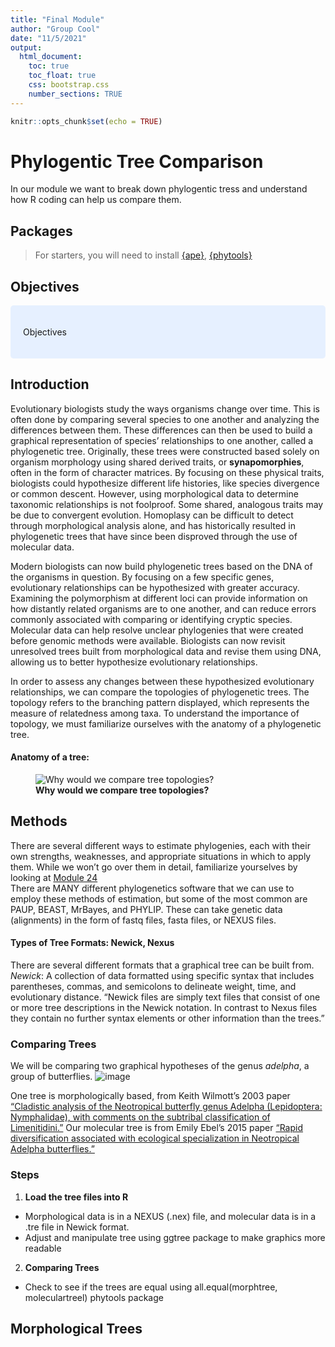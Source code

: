 ```yaml
---
title: "Final Module"
author: "Group Cool"
date: "11/5/2021"
output: 
  html_document:
    toc: true
    toc_float: true
    css: bootstrap.css
    number_sections: TRUE
---
```


```r
knitr::opts_chunk$set(echo = TRUE)
```

# Phylogentic Tree Comparison

<p class="text-primary">In our module we want to break down phylogentic tress and understand how R coding can help us compare them.</p>

## Packages

>For starters, you will need to install [{ape}](https://www.rdocumentation.org/packages/ape/versions/5.5), [{phytools}](https://www.rdocumentation.org/packages/phytools/versions/0.7-90)

## Objectives

<style>
div.blue { background-color:#e6f0ff; border-radius: 5px; padding: 20px;}
</style>
<div class = "blue">

Objectives

</div>

## Introduction 

Evolutionary biologists study the ways organisms change over time. This is often done by comparing several species to one another and analyzing the differences between them. These differences can then be used to build a graphical representation of species’ relationships to one another, called a phylogenetic tree. Originally, these trees were constructed based solely on organism morphology using shared derived traits, or __synapomorphies__, often in the form of character matrices. By focusing on these physical traits, biologists could hypothesize different life histories, like species divergence or common descent. However, using morphological data to determine taxonomic relationships is not foolproof. Some shared, analogous traits may be due to convergent evolution. Homoplasy can be difficult to detect through morphological analysis alone, and has historically resulted in phylogenetic trees that have since been disproved through the use of molecular data.
	
Modern biologists can now build phylogenetic trees based on the DNA of the organisms in question. By focusing on a few specific genes, evolutionary relationships can be hypothesized with greater accuracy. Examining the polymorphism at different loci can provide information on how distantly related organisms are to one another, and can reduce errors commonly associated with comparing or identifying cryptic species. Molecular data can help resolve unclear phylogenies that were created before genomic methods were available. Biologists can now revisit unresolved trees built from morphological data and revise them using DNA, allowing us to better hypothesize evolutionary relationships.
	
In order to assess any changes between these hypothesized evolutionary relationships, we can compare the topologies of phylogenetic trees. The topology refers to the branching pattern displayed, which represents the measure of relatedness among taxa. To understand the importance of topology, we must familiarize ourselves with the anatomy of a phylogenetic tree. 

<h4><p class="text-primary">Anatomy of a tree:</p></h4> 

![__Why would we compare tree topologies?__](https://media.springernature.com/full/springer-static/image/art%3A10.1007%2Fs12052-008-0035-x/MediaObjects/12052_2008_35_Fig2_HTML.gif?as=webp)

## Methods

There are several different ways to estimate phylogenies, each with their own strengths, weaknesses, and appropriate situations in which to apply them. While we won’t go over them in detail, familiarize yourselves by looking at <a href="https://fuzzyatelin.github.io/bioanth-stats/module-24/module-24.html)">Module 24</a>  
There are MANY different phylogenetics software that we can use to employ these methods of estimation, but some of the most common are PAUP, BEAST, MrBayes, and PHYLIP. These can take genetic data (alignments) in the form of fastq files, fasta files, or NEXUS files.  

<h4><p class="text-primary">Types of Tree Formats: Newick, Nexus</p></h4>

There are several different formats that a graphical tree can be built from.    
_Newick_: A collection of data formatted using specific syntax that includes parentheses, commas, and semicolons to delineate weight, time, and evolutionary distance. “Newick files are simply text files that consist of one or more tree descriptions in the Newick notation. In contrast to Nexus files they contain no further syntax elements or other information than the trees.”

### Comparing Trees

We will be comparing two graphical hypotheses of the genus _adelpha_, a group of butterflies.
![image](https://onlinelibrary.wiley.com/cms/asset/1d72eca6-ecb9-4b23-8230-868514c2fa01/mec13168-fig-0001-m.jpg)

One tree is morphologically based, from Keith Wilmott’s 2003 paper [“Cladistic analysis of the Neotropical butterfly genus Adelpha (Lepidoptera: Nymphalidae), with comments on the subtribal classification of Limenitidini.”](https://onlinelibrary.wiley.com/doi/abs/10.1046/j.1365-3113.2003.00209.x) Our molecular tree is from Emily Ebel’s 2015 paper [“Rapid diversification associated with ecological specialization in Neotropical Adelpha butterflies.”](https://onlinelibrary.wiley.com/doi/10.1111/mec.13168)

### Steps

1. <p class="text-primary">__Load the tree files into R__</p> 
  - Morphological data is in a NEXUS (.nex) file, and molecular data is in a .tre file in Newick format.
  - Adjust and manipulate tree using ggtree package to make graphics more readable

2. <p class="text-primary">__Comparing Trees__</p>  
  - Check to see if the trees are equal using all.equal(morphtree, moleculartreel) phytools package

## Morphological Trees

